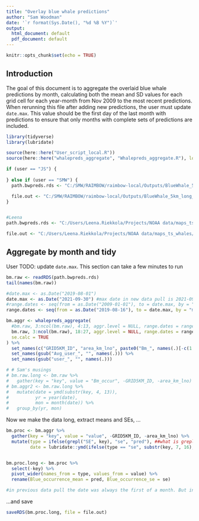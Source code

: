 ```yaml
---
title: "Overlay blue whale predictions"
author: "Sam Woodman"
date: '`r format(Sys.Date(), "%d %B %Y")`'
output:
  html_document: default
  pdf_document: default
---
```


```r
knitr::opts_chunk$set(echo = TRUE)
```

## Introduction

The goal of this document is to aggregate the overlaid blue whale predictions by month, calculating both the mean and SD values for each grid cell for each year-month from Nov 2009 to the most recent predictions. When rerunning this file after adding new predictions, the user must update `date.max`. This value should be the first day of the last month with predictions to ensure that only months with complete sets of predictions are included.

```r
library(tidyverse)
library(lubridate)

source(here::here("User_script_local.R"))
source(here::here("whalepreds_aggregate", "Whalepreds_aggregate.R"), local = TRUE, echo = FALSE)

if (user == "JS") {
  
} else if (user == "SMW") {
  path.bwpreds.rds <- "C:/SMW/RAIMBOW/raimbow-local/Outputs/BlueWhale_5km_wide_daily.rds"

  file.out <- "C:/SMW/RAIMBOW/raimbow-local/Outputs/BlueWhale_5km_long_monthly.rds"
}


#Leena
path.bwpreds.rds <- "C:/Users/Leena.Riekkola/Projects/NOAA data/maps_ts_whales/data/BlueWhale_5km_wide_daily.rds"

file.out <- "C:/Users/Leena.Riekkola/Projects/NOAA data/maps_ts_whales/data/BlueWhale_5km_long_monthly_2019Aug_2021Sep.rds"
```

## Aggregate by month and tidy

User TODO: update `date.max`. This section can take a few minutes to run

```r
bm.raw <- readRDS(path.bwpreds.rds)
tail(names(bm.raw))

#date.max <- as.Date("2019-08-01")
date.max <- as.Date("2021-09-30") #max date in new data pull is 2021-09-30
#range.dates <- seq(from = as.Date("2009-01-01"), to = date.max, by = "months")
range.dates <- seq(from = as.Date("2019-08-16"), to = date.max, by = "months") #the first date of the new data pull is 2019-08-16

bm.aggr <- whalepreds_aggregate(
  #bm.raw, 3:ncol(bm.raw), 4:13, aggr.level = NULL, range.dates = range.dates, #need to change the indices of characters in column names that specify the date 
  bm.raw, 3:ncol(bm.raw), 18:27, aggr.level = NULL, range.dates = range.dates, #there were some gaps in the bw output, which causes a warning message here
  se.calc = TRUE
) %>% 
  set_names(c("GRID5KM_ID", "area_km_lno", paste0("Bm_", names(.)[-c(1:2)]))) %>% 
  set_names(gsub("Avg_user_", "", names(.))) %>% 
  set_names(gsub("user_", "", names(.)))

# # Sam's musings
# bm.raw.long <- bm.raw %>% 
#   gather(key = "key", value = "Bm_occur", -GRID5KM_ID, -area_km_lno)
# bm.aggr2 <- bm.raw.long %>% 
#   mutate(date = ymd(substr(key, 4, 13)), 
#          yr = year(date), 
#          mon = month(date)) %>% 
#   group_by(yr, mon)
```

Now we make the data long, extract means and SEs, ...

```r
bm.proc <- bm.aggr %>% 
  gather(key = "key", value = "value", -GRID5KM_ID, -area_km_lno) %>% 
  mutate(type = ifelse(grepl("SE", key), "se", "pred"), ##what is grepl??
         date = lubridate::ymd(ifelse(type == "se", substr(key, 7, 16), substr(key, 4, 13))))


bm.proc.long <- bm.proc %>% 
  select(-key) %>%
  pivot_wider(names_from = type, values_from = value) %>% 
  rename(Blue_occurrence_mean = pred, Blue_occurrence_se = se)

#in previous data pull the date was always the first of a month. But in new data pull the first file was 2019-08-16
```

...and save

```r
saveRDS(bm.proc.long, file = file.out)
```

